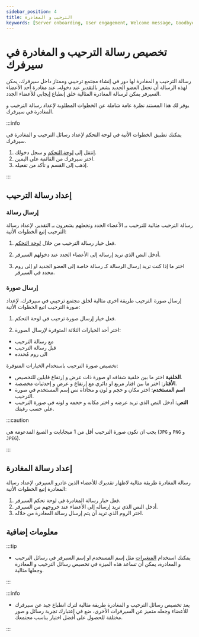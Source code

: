 ```yaml
---
sidebar_position: 4
title: الترحيب و المغادرة 
keywords: [Server onboarding, User engagement, Welcome message, Goodbye message, Customization] 
---
```



# تخصيص رسالة الترحيب و المغادرة في سيرفرك

رسالة الترحيب و المغادرة لها دور في إنشاء مجتمع ترحيبي وممتاز داخل سيرفرك، يمكن لهذه الرسالة أن تجعل العضو الجديد يشعر بالتقدير عند دخوله، عند مغادرة أحد الأعضاء السيرفر يمكن لرسالة المغادرة المثالية خلق إنطباع إيجابي للأعضاء الجدد.

يوفر لك هذا المستند نظرة عامة شاملة عن الخطوات المطلوبة لإعداد رسالة الترحيب و المغادرة في سيرفرك.

:::info

يمكنك تطبيق الخطوات الأتية في لوحة التحكم لإعداد رسائل الترحيب و المغادرة في سيرفرك. 

1. إنتقل إلى [لوحة التحكم](https://probot.io/ar/dashbaord) و سجل دخولك. 
2. اختر سيرفرك من القائمة على اليمين.
3. إذهب إلى القسم و تأكد من تفعيله.

:::

## إعداد رسالة الترحيب

### إرسال رسالة

رسالة الترحيب مثالية للترحيب بـ الأعضاء الجدد وتجعلهم يشعرون بـ التقدير، لإعداد رسالة الترحيب إتبع الخطوات الأتية:

1. فعل خيار رسالة الترحيب من خلال [لوحة التحكم](https://probot.io/ar/dashboard).

2. أدخل النص الذي تريد إرساله إلى الأعضاء الجدد عند دخولهم السيرفر.

3. اختر ما إذا كنت تريد إرسال الرسالة كـ رسالة خاصة إلى العضو الجديد او إلى روم محدد في السيرفر.

### إرسال صورة

إرسال صورة الترحيب طريقة اخرى مثالية لخلق مجتمع ترحيبي في سيرفرك، لإعداد صورة الترحيب اتبع الخطوات الأتية:

1. فعل خيار إرسال صورة ترحيب في لوحة التحكم.

2. اختر أحد الخيارات الثلاثة المتوفرة لإرسال الصورة:

- مع رسالة الترحيب
- قبل رسالة الترحيب
- الى روم مُحدده

تخصيص صورة الترحيب باستخدام الخيارات المتوفرة:

- **الخلفية** اختر ما بين خلفية شفافه او صورة ذات عرض و إرتفاع قابلين للتخصيص.
- **الأفتار**: اختر ما بين افتار مربع او دائري مع إرتفاع و عرض و إحدثيات مخصصة.
- **اسم المستخدم**: اختر مكان و حجم و لون و محاذاة نص إسم المستخدم في صورة الترحيب.
- **النص:** أدخل النص الذي تريد عرضه و اختر مكانه و حجمه و لونه في صورة الترحيب على حسب رغبتك.

:::caution 

يجب ان تكون صورة الترحيب أقل من 1 ميجابايت و الصيغ المدعومة هي (`JPG` و `PNG` و `JPEG`).

:::

## إعداد رسالة المغادرة

رسالة المغادرة طريقة مثالية لاظهار تقديرك للأعضاء الذين غادرو السيرفر، لإعداد رسالة المغادرة إتبع الخطوات الأتية:

1. فعل خيار رسالة المغادرة في لوحة تحكم السيرفر.
2. أدخل النص الذي تريد إرساله إلى الأعضاء عند خروجهم من السيرفر.
3. اختر الروم الذي تريد أن يتم إرسال رسالة المغادرة من خلاله.

## معلومات إضافية

:::tip 

- يمكنك استخدام [المتغيرات](https://docs.probot.io/ar/docs/getting-started/variables#%D9%85%D8%AA%D8%BA%D9%8A%D8%B1%D8%A7%D8%AA-%D8%A7%D9%84%D8%AA%D8%B1%D8%AD%D9%8A%D8%A8) مثل إسم المستخدم او إسم السيرفر في رسائل الترحيب و المغادرة، يمكن أن تساعد هذه الميزة في تخصيص رسائل الترحيب و المغادرة وجعلها مثالية.

:::

:::info 

- يعد تخصيص رسائل الترحيب و المغادرة طريقة مثالية لترك انطباع جيد عن سيرفرك للأعضاء وجعله متميز عن السيرفرات الأخرى، ضع في إعتبارك تجربة رسائل و صور مختلفة للحصول على أفضل اختيار يناسب مجتمعك.

:::
